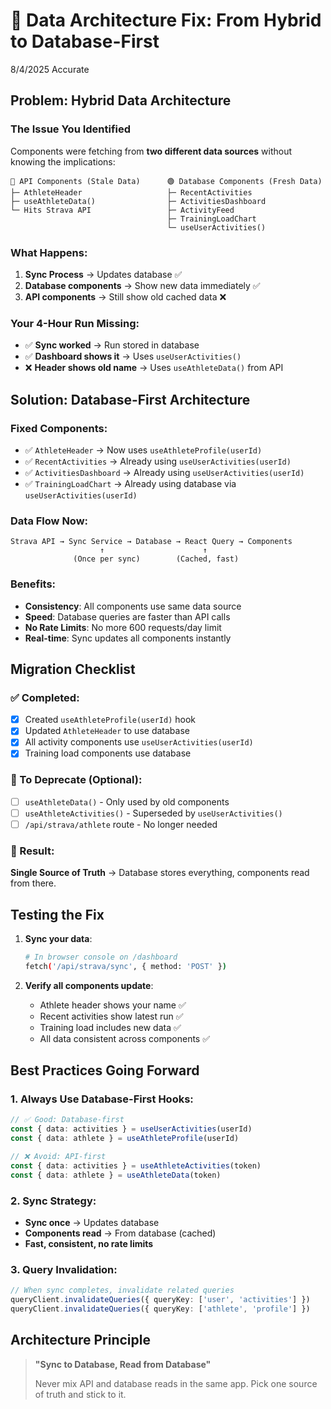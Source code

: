 # 🎯 Data Architecture Fix: From Hybrid to Database-First
8/4/2025 Accurate
## Problem: Hybrid Data Architecture

### The Issue You Identified
Components were fetching from **two different data sources** without knowing the implications:

```
🔴 API Components (Stale Data)      🟢 Database Components (Fresh Data)
├─ AthleteHeader                   ├─ RecentActivities  
├─ useAthleteData()                ├─ ActivitiesDashboard
└─ Hits Strava API                 ├─ ActivityFeed
                                   ├─ TrainingLoadChart
                                   └─ useUserActivities()
```

### What Happens:
1. **Sync Process** → Updates database ✅
2. **Database components** → Show new data immediately ✅
3. **API components** → Still show old cached data ❌

### Your 4-Hour Run Missing:
- ✅ **Sync worked** → Run stored in database
- ✅ **Dashboard shows it** → Uses `useUserActivities()`
- ❌ **Header shows old name** → Uses `useAthleteData()` from API

## Solution: Database-First Architecture

### Fixed Components:
- ✅ `AthleteHeader` → Now uses `useAthleteProfile(userId)`
- ✅ `RecentActivities` → Already using `useUserActivities(userId)`
- ✅ `ActivitiesDashboard` → Already using `useUserActivities(userId)`
- ✅ `TrainingLoadChart` → Already using database via `useUserActivities(userId)`

### Data Flow Now:
```
Strava API → Sync Service → Database → React Query → Components
                    ↑                      ↑
              (Once per sync)        (Cached, fast)
```

### Benefits:
- **Consistency**: All components use same data source
- **Speed**: Database queries are faster than API calls
- **No Rate Limits**: No more 600 requests/day limit
- **Real-time**: Sync updates all components instantly

## Migration Checklist

### ✅ Completed:
- [x] Created `useAthleteProfile(userId)` hook
- [x] Updated `AthleteHeader` to use database
- [x] All activity components use `useUserActivities(userId)`
- [x] Training load components use database

### 🔄 To Deprecate (Optional):
- [ ] `useAthleteData()` - Only used by old components
- [ ] `useAthleteActivities()` - Superseded by `useUserActivities()`
- [ ] `/api/strava/athlete` route - No longer needed

### 🎯 Result:
**Single Source of Truth** → Database stores everything, components read from there.

## Testing the Fix

1. **Sync your data**:
   ```bash
   # In browser console on /dashboard
   fetch('/api/strava/sync', { method: 'POST' })
   ```

2. **Verify all components update**:
   - Athlete header shows your name ✅
   - Recent activities show latest run ✅
   - Training load includes new data ✅
   - All data consistent across components ✅

## Best Practices Going Forward

### 1. Always Use Database-First Hooks:
```typescript
// ✅ Good: Database-first
const { data: activities } = useUserActivities(userId)
const { data: athlete } = useAthleteProfile(userId)

// ❌ Avoid: API-first
const { data: activities } = useAthleteActivities(token)
const { data: athlete } = useAthleteData(token)
```

### 2. Sync Strategy:
- **Sync once** → Updates database
- **Components read** → From database (cached)
- **Fast, consistent, no rate limits**

### 3. Query Invalidation:
```typescript
// When sync completes, invalidate related queries
queryClient.invalidateQueries({ queryKey: ['user', 'activities'] })
queryClient.invalidateQueries({ queryKey: ['athlete', 'profile'] })
```

## Architecture Principle

> **"Sync to Database, Read from Database"**
> 
> Never mix API and database reads in the same app. Pick one source of truth and stick to it.